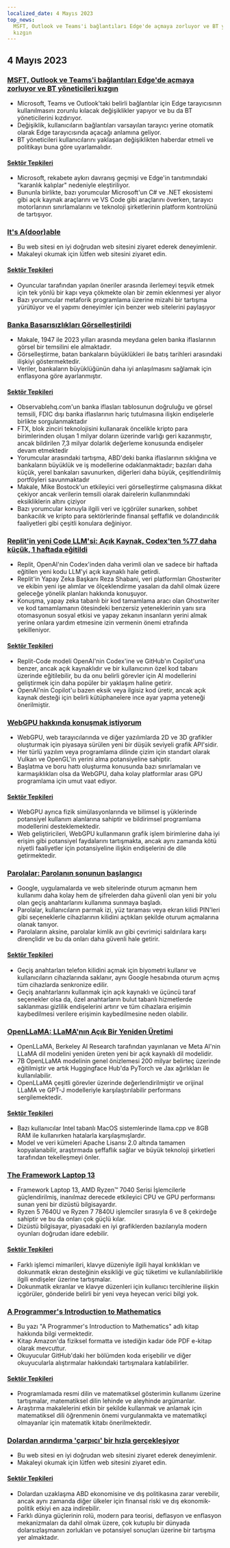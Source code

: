 ```yaml
---
localized_date: 4 Mayıs 2023
top_news:
  MSFT, Outlook ve Teams'i bağlantıları Edge'de açmaya zorluyor ve BT yöneticileri
  kızgın
---
```




<CallToAction />

<Steps>

## 4 Mayıs 2023

### [MSFT, Outlook ve Teams'i bağlantıları Edge'de açmaya zorluyor ve BT yöneticileri kızgın](https://www.theverge.com/2023/5/3/23709297/microsoft-edge-force-outlook-teams-web-links-open)

- Microsoft, Teams ve Outlook'taki belirli bağlantılar için Edge tarayıcısının kullanılmasını zorunlu kılacak değişiklikler yapıyor ve bu da BT yöneticilerini kızdırıyor.
- Değişiklik, kullanıcıların bağlantıları varsayılan tarayıcı yerine otomatik olarak Edge tarayıcısında açacağı anlamına geliyor.
- BT yöneticileri kullanıcılarını yaklaşan değişiklikten haberdar etmeli ve politikayı buna göre uyarlamalıdır.

#### [Sektör Tepkileri](http://news.ycombinator.com/item?id=35800158)

- Microsoft, rekabete aykırı davranış geçmişi ve Edge'in tanıtımındaki "karanlık kalıplar" nedeniyle eleştiriliyor.
- Bununla birlikte, bazı yorumcular Microsoft'un C# ve .NET ekosistemi gibi açık kaynak araçlarını ve VS Code gibi araçlarını överken, tarayıcı motorlarının sınırlamalarını ve teknoloji şirketlerinin platform kontrolünü de tartışıyor.

### [It's A(door)able](https://ncase.me/door/)

- Bu web sitesi en iyi doğrudan web sitesini ziyaret ederek deneyimlenir.
- Makaleyi okumak için lütfen web sitesini ziyaret edin.

#### [Sektör Tepkileri](http://news.ycombinator.com/item?id=35800492)

- Oyuncular tarafından yapılan öneriler arasında ilerlemeyi teşvik etmek için tek yönlü bir kapı veya çökmekte olan bir zemin eklenmesi yer alıyor
- Bazı yorumcular metaforik programlama üzerine mizahi bir tartışma yürütüyor ve el yapımı deneyimler için benzer web sitelerini paylaşıyor

### [Banka Başarısızlıkları Görselleştirildi](https://observablehq.com/@mbostock/bank-failures)

- Makale, 1947 ile 2023 yılları arasında meydana gelen banka iflaslarının görsel bir temsilini ele almaktadır.
- Görselleştirme, batan bankaların büyüklükleri ile batış tarihleri arasındaki ilişkiyi göstermektedir.
- Veriler, bankaların büyüklüğünün daha iyi anlaşılmasını sağlamak için enflasyona göre ayarlanmıştır.

#### [Sektör Tepkileri](http://news.ycombinator.com/item?id=35795975)

- Observablehq.com'un banka iflasları tablosunun doğruluğu ve görsel temsili, FDIC dışı banka iflaslarının hariç tutulmasına ilişkin endişelerle birlikte sorgulanmaktadır
- FTX, blok zinciri teknolojisini kullanarak öncelikle kripto para birimlerinden oluşan 1 milyar doların üzerinde varlığı geri kazanmıştır, ancak bildirilen 7,3 milyar dolarlık değerleme konusunda endişeler devam etmektedir
- Yorumcular arasındaki tartışma, ABD'deki banka iflaslarının sıklığına ve bankaların büyüklük ve iş modellerine odaklanmaktadır; bazıları daha küçük, yerel bankaları savunurken, diğerleri daha büyük, çeşitlendirilmiş portföyleri savunmaktadır
- Makale, Mike Bostock'un etkileyici veri görselleştirme çalışmasına dikkat çekiyor ancak verilerin temsili olarak dairelerin kullanımındaki eksikliklerin altını çiziyor
- Bazı yorumcular konuyla ilgili veri ve içgörüler sunarken, sohbet bankacılık ve kripto para sektörlerinde finansal şeffaflık ve dolandırıcılık faaliyetleri gibi çeşitli konulara değiniyor.

### [Replit'in yeni Code LLM'si: Açık Kaynak, Codex'ten %77 daha küçük, 1 haftada eğitildi](https://www.latent.space/p/reza-shabani#details)

- Replit, OpenAI'nin Codex'inden daha verimli olan ve sadece bir haftada eğitilen yeni kodu LLM'yi açık kaynaklı hale getirdi.
- Replit'in Yapay Zeka Başkanı Reza Shabani, veri platformları Ghostwriter ve ekibin yeni işe alımlar ve ölçeklendirme yasaları da dahil olmak üzere geleceğe yönelik planları hakkında konuşuyor.
- Konuşma, yapay zeka tabanlı bir kod tamamlama aracı olan Ghostwriter ve kod tamamlamanın ötesindeki benzersiz yeteneklerinin yanı sıra otomasyonun sosyal etkisi ve yapay zekanın insanların yerini almak yerine onlara yardım etmesine izin vermenin önemi etrafında şekilleniyor.

#### [Sektör Tepkileri](http://news.ycombinator.com/item?id=35803435)

- Replit-Code modeli OpenAI'nin Codex'ine ve GitHub'ın Copilot'una benzer, ancak açık kaynaklıdır ve bir kullanıcının özel kod tabanı üzerinde eğitilebilir, bu da onu belirli görevler için AI modellerini geliştirmek için daha popüler bir yaklaşım haline getirir.
- OpenAI'nin Copilot'u bazen eksik veya ilgisiz kod üretir, ancak açık kaynak desteği için belirli kütüphanelere ince ayar yapma yeteneği önerilmiştir.

### [WebGPU hakkında konuşmak istiyorum](https://cohost.org/mcc/post/1406157-i-want-to-talk-about-webgpu)

- WebGPU, web tarayıcılarında ve diğer yazılımlarda 2D ve 3D grafikler oluşturmak için piyasaya sürülen yeni bir düşük seviyeli grafik API'sidir.
- Her türlü yazılım veya programlama dilinde çizim için standart olarak Vulkan ve OpenGL'in yerini alma potansiyeline sahiptir.
- Başlatma ve boru hattı oluşturma konusunda bazı sınırlamaları ve karmaşıklıkları olsa da WebGPU, daha kolay platformlar arası GPU programlama için umut vaat ediyor.

#### [Sektör Tepkileri](http://news.ycombinator.com/item?id=35800988)

- WebGPU ayrıca fizik simülasyonlarında ve bilimsel iş yüklerinde potansiyel kullanım alanlarına sahiptir ve bildirimsel programlama modellerini desteklemektedir.
- Web geliştiricileri, WebGPU kullanmanın grafik işlem birimlerine daha iyi erişim gibi potansiyel faydalarını tartışmakta, ancak aynı zamanda kötü niyetli faaliyetler için potansiyeline ilişkin endişelerini de dile getirmektedir.

### [Parolalar: Parolanın sonunun başlangıcı](https://blog.google/technology/safety-security/the-beginning-of-the-end-of-the-password/)

- Google, uygulamalarda ve web sitelerinde oturum açmanın hem kullanımı daha kolay hem de şifrelerden daha güvenli olan yeni bir yolu olan geçiş anahtarlarını kullanıma sunmaya başladı.
- Parolalar, kullanıcıların parmak izi, yüz taraması veya ekran kilidi PIN'leri gibi seçeneklerle cihazlarının kilidini açtıkları şekilde oturum açmalarına olanak tanıyor.
- Parolaların aksine, parolalar kimlik avı gibi çevrimiçi saldırılara karşı dirençlidir ve bu da onları daha güvenli hale getirir.

#### [Sektör Tepkileri](http://news.ycombinator.com/item?id=35801392)

- Geçiş anahtarları telefon kilidini açmak için biyometri kullanır ve kullanıcıların cihazlarında saklanır, aynı Google hesabında oturum açmış tüm cihazlarda senkronize edilir.
- Geçiş anahtarlarını kullanmak için açık kaynaklı ve üçüncü taraf seçenekler olsa da, özel anahtarların bulut tabanlı hizmetlerde saklanması gizlilik endişelerini artırır ve tüm cihazlara erişimin kaybedilmesi verilere erişimin kaybedilmesine neden olabilir.

### [OpenLLaMA: LLaMA'nın Açık Bir Yeniden Üretimi](https://github.com/openlm-research/open_llama)

- OpenLLaMA, Berkeley AI Research tarafından yayınlanan ve Meta AI'nin LLaMA dil modelini yeniden üreten yeni bir açık kaynaklı dil modelidir.
- 7B OpenLLaMA modelinin genel önizlemesi 200 milyar belirteç üzerinde eğitilmiştir ve artık Huggingface Hub'da PyTorch ve Jax ağırlıkları ile kullanılabilir.
- OpenLLaMA çeşitli görevler üzerinde değerlendirilmiştir ve orijinal LLaMA ve GPT-J modelleriyle karşılaştırılabilir performans sergilemektedir.

#### [Sektör Tepkileri](http://news.ycombinator.com/item?id=35798888)

- Bazı kullanıcılar Intel tabanlı MacOS sistemlerinde llama.cpp ve 8GB RAM ile kullanırken hatalarla karşılaşmışlardır.
- Model ve veri kümeleri Apache Lisansı 2.0 altında tamamen kopyalanabilir, araştırmada şeffaflık sağlar ve büyük teknoloji şirketleri tarafından tekelleşmeyi önler.

### [The Framework Laptop 13](https://frame.work/blog/announcing-the-framework-laptop-13-powered-by-amd-ryzen)

- Framework Laptop 13, AMD Ryzen™ 7040 Serisi İşlemcilerle güçlendirilmiş, inanılmaz derecede etkileyici CPU ve GPU performansı sunan yeni bir dizüstü bilgisayardır.
- Ryzen 5 7640U ve Ryzen 7 7840U işlemciler sırasıyla 6 ve 8 çekirdeğe sahiptir ve bu da onları çok güçlü kılar.
- Dizüstü bilgisayar, piyasadaki en iyi grafiklerden bazılarıyla modern oyunları doğrudan idare edebilir.

#### [Sektör Tepkileri](http://news.ycombinator.com/item?id=35802210)

- Farklı işlemci mimarileri, klavye düzeniyle ilgili hayal kırıklıkları ve dokunmatik ekran desteğinin eksikliği ve güç tüketimi ve kullanılabilirlikle ilgili endişeler üzerine tartışmalar.
- Dokunmatik ekranlar ve klavye düzenleri için kullanıcı tercihlerine ilişkin içgörüler, gönderide belirli bir yeni veya heyecan verici bilgi yok.

### [A Programmer's Introduction to Mathematics](https://pimbook.org)

- Bu yazı "A Programmer's Introduction to Mathematics" adlı kitap hakkında bilgi vermektedir.
- Kitap Amazon'da fiziksel formatta ve istediğin kadar öde PDF e-kitap olarak mevcuttur.
- Okuyucular GitHub'daki her bölümden koda erişebilir ve diğer okuyucularla alıştırmalar hakkındaki tartışmalara katılabilirler.

#### [Sektör Tepkileri](http://news.ycombinator.com/item?id=35800136)

- Programlamada resmi dilin ve matematiksel gösterimin kullanımı üzerine tartışmalar, matematiksel dilin lehinde ve aleyhinde argümanlar.
- Araştırma makalelerini etkin bir şekilde kullanmak ve anlamak için matematiksel dili öğrenmenin önemi vurgulanmakta ve matematikçi olmayanlar için matematik kitabı önerilmektedir.

### [Dolardan arındırma 'çarpıcı' bir hızla gerçekleşiyor](https://www.bloomberg.com/news/articles/2023-04-18/de-dollarization-is-happening-at-a-stunning-pace-jen-says)

- Bu web sitesi en iyi doğrudan web sitesini ziyaret ederek deneyimlenir.
- Makaleyi okumak için lütfen web sitesini ziyaret edin.

#### [Sektör Tepkileri](http://news.ycombinator.com/item?id=35796915)

- Dolardan uzaklaşma ABD ekonomisine ve dış politikasına zarar verebilir, ancak aynı zamanda diğer ülkeler için finansal riski ve dış ekonomik-politik etkiyi en aza indirebilir.
- Farklı dünya güçlerinin rolü, modern para teorisi, deflasyon ve enflasyon mekanizmaları da dahil olmak üzere, çok kutuplu bir dünyada dolarsızlaşmanın zorlukları ve potansiyel sonuçları üzerine bir tartışma yer almaktadır.

</Steps>
